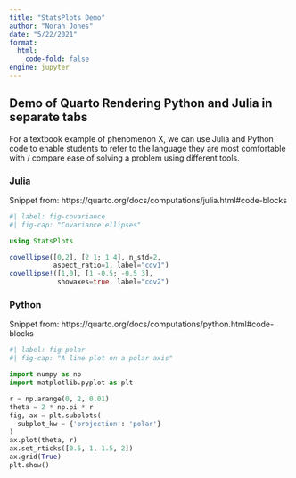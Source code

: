 ```yaml
---
title: "StatsPlots Demo"
author: "Norah Jones"
date: "5/22/2021"
format:
  html:
    code-fold: false
engine: jupyter
---
```


## Demo of Quarto Rendering Python and Julia in separate tabs

For a textbook example of phenomenon X, we can use Julia and Python code to enable students to refer to the language they are most comfortable with / compare ease of solving a problem using different tools.

::: {.panel-tabset}

### Julia

Snippet from: https://quarto.org/docs/computations/julia.html#code-blocks

```julia
#| label: fig-covariance
#| fig-cap: "Covariance ellipses"

using StatsPlots

covellipse([0,2], [2 1; 1 4], n_std=2, 
           aspect_ratio=1, label="cov1")
covellipse!([1,0], [1 -0.5; -0.5 3], 
            showaxes=true, label="cov2")
```

### Python

Snippet from: https://quarto.org/docs/computations/python.html#code-blocks

```python
#| label: fig-polar
#| fig-cap: "A line plot on a polar axis"

import numpy as np
import matplotlib.pyplot as plt

r = np.arange(0, 2, 0.01)
theta = 2 * np.pi * r
fig, ax = plt.subplots(
  subplot_kw = {'projection': 'polar'} 
)
ax.plot(theta, r)
ax.set_rticks([0.5, 1, 1.5, 2])
ax.grid(True)
plt.show()
```

:::
